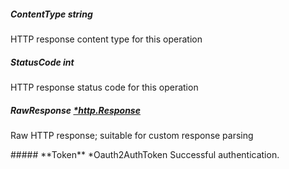 
##### **ContentType** string
HTTP response content type for this operation

##### **StatusCode** int
HTTP response status code for this operation

##### **RawResponse** [*http.Response](https://pkg.go.dev/net/http#Response)
Raw HTTP response; suitable for custom response parsing

<Collapsible>
    ##### **Token** *Oauth2AuthToken
    Successful authentication.
    <Collapsible.Break/>
    <Oauth2AuthToken/>
</Collapsible>

